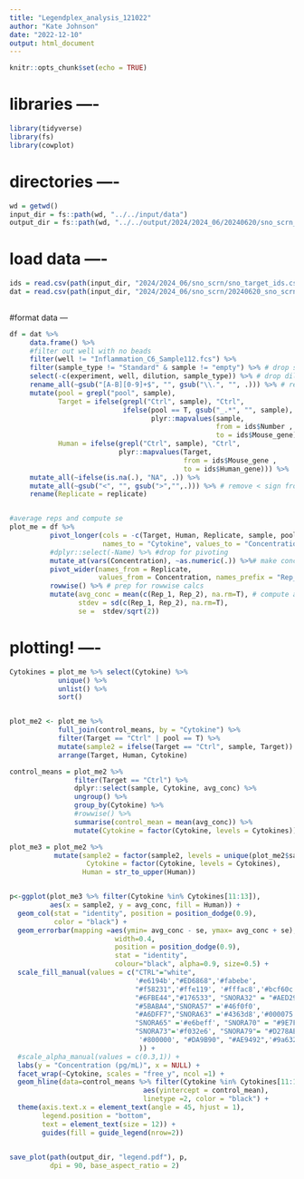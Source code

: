```yaml
---
title: "Legendplex_analysis_121022"
author: "Kate Johnson"
date: "2022-12-10"
output: html_document
---
```


```r
knitr::opts_chunk$set(echo = TRUE)
```

# libraries ----
```r
library(tidyverse)
library(fs)
library(cowplot)
```

# directories ----
```r
wd = getwd()
input_dir = fs::path(wd, "../../input/data")
output_dir = fs::path(wd, "../../output/2024/2024_06/20240620/sno_scrn_LPS100")
```

# load data ----
```r
ids = read.csv(path(input_dir, "2024/2024_06/sno_scrn/sno_target_ids.csv")) 
dat = read.csv(path(input_dir, "2024/2024_06/sno_scrn/20240620_sno_scrn_full_LPS100.csv")) 
      
```


#format data ---
```r
df = dat %>%
     data.frame() %>%
     #filter out well with no beads
     filter(well != "Inflammation_C6_Sample112.fcs") %>%
     filter(sample_type != "Standard" & sample != "empty") %>% # drop standard rows
     select(-c(experiment, well, dilution, sample_type)) %>% # drop dilution,experiment, well column (not needed)
     rename_all(~gsub("[A-B][0-9]+$", "", gsub("\\.", "", .))) %>% # rename cols to simplify
     mutate(pool = grepl("pool", sample),
            Target = ifelse(grepl("Ctrl", sample), "Ctrl",
                            ifelse(pool == T, gsub("_.*", "", sample),
                                   plyr::mapvalues(sample, 
                                                   from = ids$Number , 
                                                   to = ids$Mouse_gene))),
            Human = ifelse(grepl("Ctrl", sample), "Ctrl",
                           plyr::mapvalues(Target, 
                                           from = ids$Mouse_gene , 
                                           to = ids$Human_gene))) %>%
     mutate_all(~ifelse(is.na(.), "NA", .)) %>%
     mutate_all(~gsub("<", "", gsub(">","",.))) %>% # remove < sign from df
     rename(Replicate = replicate)


#average reps and compute se
plot_me = df %>%
          pivot_longer(cols = -c(Target, Human, Replicate, sample, pool), 
                       names_to = "Cytokine", values_to = "Concentration") %>%
          #dplyr::select(-Name) %>% #drop for pivoting
          mutate_at(vars(Concentration), ~as.numeric(.)) %>%# make concentrations numeric
          pivot_wider(names_from = Replicate, 
                      values_from = Concentration, names_prefix = "Rep_",) %>%
          rowwise() %>% # prep for rowwise calcs
          mutate(avg_conc = mean(c(Rep_1, Rep_2), na.rm=T), # compute average and stdev
                 stdev = sd(c(Rep_1, Rep_2), na.rm=T),
                 se =  stdev/sqrt(2)) 
```


# plotting! ----
```r

Cytokines = plot_me %>% select(Cytokine) %>%
            unique() %>% 
            unlist() %>%
            sort()


plot_me2 <- plot_me %>% 
            full_join(control_means, by = "Cytokine") %>%
            filter(Target == "Ctrl" | pool == T) %>%
            mutate(sample2 = ifelse(Target == "Ctrl", sample, Target)) %>%
            arrange(Target, Human, Cytokine)

control_means = plot_me2 %>% 
                filter(Target == "Ctrl") %>%
                dplyr::select(sample, Cytokine, avg_conc) %>%
                ungroup() %>%
                group_by(Cytokine) %>%
                #rowwise() %>%
                summarise(control_mean = mean(avg_conc)) %>%
                mutate(Cytokine = factor(Cytokine, levels = Cytokines))

plot_me3 = plot_me2 %>% 
           mutate(sample2 = factor(sample2, levels = unique(plot_me2$sample2)),
                   Cytokine = factor(Cytokine, levels = Cytokines),
                  Human = str_to_upper(Human))


p<-ggplot(plot_me3 %>% filter(Cytokine %in% Cytokines[11:13]),
          aes(x = sample2, y = avg_conc, fill = Human)) +
  geom_col(stat = "identity", position = position_dodge(0.9),
           color = "black") +
  geom_errorbar(mapping =aes(ymin= avg_conc - se, ymax= avg_conc + se), 
                          width=0.4, 
                          position = position_dodge(0.9), 
                          stat = "identity", 
                          colour="black", alpha=0.9, size=0.5) +
  scale_fill_manual(values = c("CTRL"="white",
                               '#e6194b',"#ED6868",'#fabebe',
                               "#f58231",'#ffe119', '#fffac8','#bcf60c',
                               "#6FBE44","#176533", "SNORA32" = "#AED29E",
                               "#5BABA4","SNORA57" ='#46f0f0',
                               "#A6DFF7","SNORA63" ='#4363d8','#000075',
                               "SNORA65" ='#e6beff', "SNORA70" = "#9E7FB8",'#911eb4',
                               "SNORA73"='#f032e6', "SNORA79"= "#D278AE",
                                '#800000', "#DA9B90", "#AE9492",'#9a6324',"#BFBEBE"
                                )) +
  #scale_alpha_manual(values = c(0.3,1)) +
  labs(y = "Concentration (pg/mL)", x = NULL) +
  facet_wrap(~Cytokine, scales = "free_y", ncol =1) +
  geom_hline(data=control_means %>% filter(Cytokine %in% Cytokines[11:13]),
                                 aes(yintercept = control_mean), 
                                 linetype =2, color = "black") +
  theme(axis.text.x = element_text(angle = 45, hjust = 1),
        legend.position = "bottom",
        text = element_text(size = 12)) +
        guides(fill = guide_legend(nrow=2))
             

save_plot(path(output_dir, "legend.pdf"), p, 
          dpi = 90, base_aspect_ratio = 2)

```
